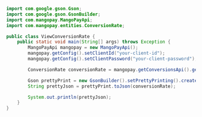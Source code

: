   
```java Java  
import com.google.gson.Gson;
import com.google.gson.GsonBuilder;
import com.mangopay.MangoPayApi;
import com.mangopay.entities.ConversionRate;

public class ViewConversionRate {
    public static void main(String[] args) throws Exception {
        MangoPayApi mangopay = new MangoPayApi();
        mangopay.getConfig().setClientId("your-client-id");
        mangopay.getConfig().setClientPassword("your-client-password");

        ConversionRate conversionRate = mangopay.getConversionsApi().getConversionRate("EUR", "GBP");

        Gson prettyPrint = new GsonBuilder().setPrettyPrinting().create();
        String prettyJson = prettyPrint.toJson(conversionRate);

        System.out.println(prettyJson);
    }
}
```